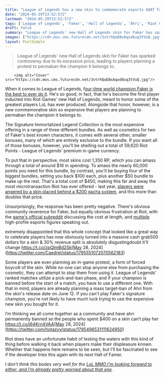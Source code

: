 ```yaml
---
title: "League of Legends has a new skin to commemorate esports GOAT Faker - and with its near-$500 price tag, it's already got players planning forced boycotts as a form of protest"
date: "2024-05-29T13:52:57Z"
lastmod: "2024-05-29T13:52:57Z"
tags: ['League of Legends', 'Faker', 'Hall of Legends', 'Ahri', 'Riot Games', 'Gacha System', 'MOBA']
draft: false
summary: "League of Legends' new Hall of Legends skin for Faker has sparked controversy due to its excessive price, leading to players planning a protest to permaban the champion it belongs to."
images: ["https://cdn.mos.cms.futurecdn.net/3vtrhQaEBxAqxd8uq3tVuQ.jpg"]
layout: PostSimple
---
```

> League of Legends' new Hall of Legends skin for Faker has sparked controversy due to its excessive price, leading to players planning a protest to permaban the champion it belongs to.


        <img alt="Cover" src="https://cdn.mos.cms.futurecdn.net/3vtrhQaEBxAqxd8uq3tVuQ.jpg"/>
        
When it comes to League of Legends, f[our-time world champion Faker is the best to ever do it](https://www.gamesradar.com/league-of-legends-worlds-2023-faker/). He's so good, in fact, that he's become the first player inducted into Riot Games' new Hall of Legends, meant to honor some of the greatest players LoL has ever produced. Alongside that honor, however, is a new commemorative skin so expensive that players are planning to permaban the champion it belongs to.

The Signature Immortalized Legend Collection is the most expensive offering in a range of three different bundles. As well as cosmetics for two of Faker's best known characters, it comes with several other, smaller bonuses, many of which are entirely exclusive to the bundle. If you want all of those bonuses, however, you'll be shelling out a total of 59,620 Riot Points - League of Legends' premium in-game currency.

To put that in perspective, most skins cost 1,350 RP, which you can amass through a total of around $16 in spending. To amass the nearly 60,000 points you need for this bundle, by contrast, you'll be buying four of the biggest bundles, setting you back $100 each, plus another $50 bundle to make up the rest. That's a total cost of $450, making this far and away the most microtransaction Riot has ever offered - last year, [players were angered by a skin placed behind a $200 gacha system](https://www.gamesradar.com/league-of-legends-players-protest-new-gacha-system-that-puts-a-recolored-cosmetic-behind-a-dollar200-paywall/), and this more than doubles that price.

Unsurprisingly, the response has been pretty negative. There's obvious community reverence for Faker, but equally obvious frustration at Riot, with the [game's official subreddit](https://www.reddit.com/r/leagueoflegends/) discussing the cost at length, and [multiple](https://x.com/YamatoMebdi/status/1795481378576072931) high-profile esports figures speaking out.

extremely disappointed that this whole concept that looked like a great way to celebrate players has now obviously turned into a massive cash grab500 dollars for a skin & 30% revenue split is absolutely disgustingdoubt it'll change https://t.co/zpQlmBd2Sk[May 28, 2024](https://twitter.com/Caedrel/status/1795551072070562183)

Some players are even planning an in-game protest, a form of forced boycott of the skin. While no-one can stop anyone else from purchasing the cosmetic, they can attempt to stop them from using it. League of Legends' ranked matches utilize a pick-and-ban phase, and if your champion is banned before the start of a match, you have to use a different one. With that in mind, players are already planning a mass target-ban of Ahri from the skin's release date on June 12. If you can't play Faker's signature champion, you're not likely to have much luck trying to use the expensive new skin you bought for it.

I’m thinking we all come together as a community and have ahri permanently banned so the people who spent $400 on a skin can’t play her https://t.co/j64Krn4VAA[May 28, 2024](https://twitter.com/hotazyy/status/1795496531111624950)

Riot does have an unfortunate habit of testing the waters with this kind of thing before walking it back when players make their displeasure known. Whether that happens here remains to be seen, but I'll be fascinated to see if the developer tries this again with its next Hall of Famer.

*I don't think this bodes very well for the *[<em>LoL MMO I'm looking forward to either, and I'm already pretty worried about that one</em>](https://www.gamesradar.com/im-starting-to-get-really-worried-about-my-most-anticipated-mmo/)*.*
        